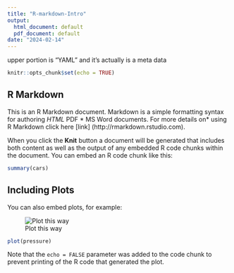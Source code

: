 ---
title: "R-markdown-Intro"
output:
  html_document: default
  pdf_document: default
date: "2024-02-14"
---
 upper portion is "YAML" and it's actually is a meta data

```{r setup, include=FALSE}
knitr::opts_chunk$set(echo = TRUE)
```

## R Markdown

This is an R Markdown document. Markdown is a simple formatting syntax for authoring 
*HTML
* PDF
* MS Word documents. 
For more details on* using R Markdown click here [link] (http://rmarkdown.rstudio.com).

When you click the **Knit** button a document will be generated that includes both content as well as the output of any embedded R code chunks within the document. You can embed an R code chunk like this:

```{r cars}
summary(cars)
```

## Including Plots

You can also embed plots, for example:

![Plot this way](https://images.app.goo.gl/GCeRR3qYYMucTzZg9)

```{r pressure, echo=FALSE}
plot(pressure)
```

Note that the `echo = FALSE` parameter was added to the code chunk to prevent printing of the R code that generated the plot.
